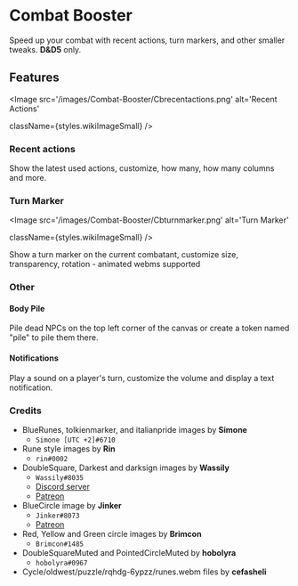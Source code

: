 
# Combat Booster

<ModuleInfo/>

Speed up your combat with recent actions, turn markers, and other
smaller tweaks. **D\&D5** only.


## Features
<Image
  src='/images/Combat-Booster/Cbrecentactions.png'
  alt='Recent Actions'
  
  
  className={styles.wikiImageSmall}
/>

### Recent actions

Show the latest used actions, customize, how many, how many columns and
more.


### Turn Marker
<Image
  src='/images/Combat-Booster/Cbturnmarker.png'
  alt='Turn Marker'
  
  
  className={styles.wikiImageSmall}
/>

Show a turn marker on the current combatant, customize size,
transparency, rotation - animated webms supported

### Other

#### Body Pile

Pile dead NPCs on the top left corner of the canvas or create a token
named "pile" to pile them there.

#### Notifications

Play a sound on a player's turn, customize the volume and display a text
notification.

### Credits

- BlueRunes, tolkienmarker, and italianpride images by **Simone**
  - <FontAwesomeIcon icon={faDiscord} /> `Simone [UTC +2]#6710`
- Rune style images by **Rin**
  - <FontAwesomeIcon icon={faDiscord} /> `rin#0002`
- DoubleSquare, Darkest and darksign images by **Wassily**
  - <FontAwesomeIcon icon={faDiscord} /> `Wassily#8035`
  - <FontAwesomeIcon icon={faDiscord} /> [Discord server](https://discord.gg/A59GAZwB9M)
  - <FontAwesomeIcon icon={faPatreon} /> [Patreon](https://www.patreon.com/JB2A)
- BlueCircle image by **Jinker**
  - <FontAwesomeIcon icon={faDiscord} /> `Jinker#8073`
  - <FontAwesomeIcon icon={faPatreon} /> [Patreon](https://www.patreon.com/jinker)
- Red, Yellow and Green circle images by **Brimcon**
  - <FontAwesomeIcon icon={faDiscord} /> `Brimcon#1485`
- DoubleSquareMuted and PointedCircleMuted by **hobolyra**
  - <FontAwesomeIcon icon={faDiscord} /> `hobolyra#0967`
- Cycle/oldwest/puzzle/rqhdg-6ypzz/runes.webm files by **cefasheli**
